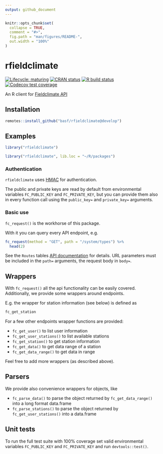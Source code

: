 ```yaml
---
output: github_document
---
```


<!-- README.md is generated from README.Rmd. Please edit that file -->

```r
knitr::opts_chunk$set(
  collapse = TRUE,
  comment = "#>",
  fig.path = "man/figures/README-",
  out.width = "100%"
)
```

# rfieldclimate

<!-- badges: start -->
[![Lifecycle: maturing](https://img.shields.io/badge/lifecycle-maturing-blue.svg)](https://www.tidyverse.org/lifecycle/#maturing)
[![CRAN status](https://www.r-pkg.org/badges/version/rfieldclimate)](https://CRAN.R-project.org/package=rfieldclimate)
[![R build status](https://github.com/basf/rfieldclimate/workflows/R-CMD-check/badge.svg)](https://github.com/basf/rfieldclimate/actions)
[![Codecov test coverage](https://codecov.io/gh/basf/rfieldclimate/branch/master/graph/badge.svg?token=3OZ8Y9VVWN)](https://codecov.io/gh/basf/rfieldclimate?branch=master)
<!-- badges: end -->

An R client for [Fieldclimate API](https://api.fieldclimate.com/v2/docs/)

## Installation

```r
remotes::install_github("basf/rfieldclimate@develop")
```

## Examples

```r
library("rfieldclimate")
```

```r
library("rfieldclimate", lib.loc = "~/R/packages")
```


### Authentication

`rfieldclimate` uses [HMAC](https://api.fieldclimate.com/v2/docs/#authentication-hmac) for authentication.

The public and private keys are read by default from environmental variables
`FC_PUBLIC_KEY` and `FC_PRIVATE_KEY`, but you can provide them also in every function call
using the `public_key=` and `private_key=` arguments.


### Basic use

`fc_request()` is the workhorse of this package. 

With it you can query every API endpoint, e.g.

```r
fc_request(method = "GET", path = "/system/types") %>%
  head(2)
```
See the `Routes` tables [API documentation](https://api.fieldclimate.com/v2/docs/#system) for details.
URL parameters must be included in the `path=` arguments, the request body in `body=`.


## Wrappers

With `fc_request()` all the api functionality can be easily covered. 
Additionally, we provide some wrappers around endpoints.

E.g. the wrapper for station information (see below) is defined as


```r
fc_get_station
```



For a few other endpoints wrapper functions are provided: 

* `fc_get_user()` to list user information
* `fc_get_user_stations()` to list available stations
* `fc_get_station()` to get station information
* `fc_get_data()` to get data range of a station
* `fc_get_data_range()` to get data in range

Feel free to add more wrappers (as described above).

## Parsers

We provide also convenience wrappers for objects, like

* `fc_parse_data()` to parse the object returned by `fc_get_data_range()` into a
  long format data.frame
* `fc_parse_stations()` to parse the object returned by `fc_get_user_stations()` 
  into a data.frame

## Unit tests

To run the full test suite with 100% coverage set valid environmental variables
`FC_PUBLIC_KEY` and `FC_PRIVATE_KEY` and run `devtools::test()`.
